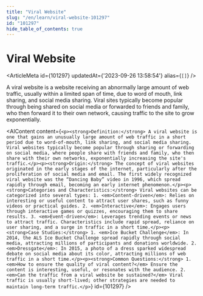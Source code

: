 ```yaml
---
title: "Viral Website"
slug: "/en/learn/viral-website-101297"
id: "101297"
hide_table_of_contents: true
---
```



# Viral Website

<ArticleMeta id={101297} updatedAt={'2023-09-26 13:58:54'} alias={`[]`} />
<div className='border-solid border-b border-t-0 my-4 border-[var(--ifm-color-gray-300)]' />

A viral website is a website receiving an abnormally large amount of web traffic, usually within a limited span of time, due to word of mouth, link sharing, and social media sharing. Viral sites typically become popular through being shared on social media or forwarded to friends and family, who then forward it to their own network, causing traffic to the site to grow exponentially.

<AIContent content={`<p><strong>Definition:</strong> A viral website is one that gains an unusually large amount of web traffic in a short period due to word-of-mouth, link sharing, and social media sharing. Viral websites typically become popular through sharing or forwarding on social media, where people share with friends and family, who then share with their own networks, exponentially increasing the site's traffic.</p><p><strong>Origin:</strong> The concept of viral websites originated in the early stages of the internet, particularly after the proliferation of social media and email. The first widely recognized viral website was the “Dancing Baby” video in 1996, which spread rapidly through email, becoming an early internet phenomenon.</p><p><strong>Categories and Characteristics:</strong> Viral websites can be categorized into several types: 1. <em>Content-driven</em>: Relies on interesting or useful content to attract user shares, such as funny videos or practical guides. 2. <em>Interactive</em>: Engages users through interactive games or quizzes, encouraging them to share results. 3. <em>Event-driven</em>: Leverages trending events or news to attract traffic. Characteristics include rapid spread, reliance on user sharing, and a surge in traffic in a short time.</p><p><strong>Case Studies:</strong> 1. <em>Ice Bucket Challenge</em>: In 2014, the ALS Ice Bucket Challenge spread rapidly through social media, attracting millions of participants and donations worldwide. 2. <em>Dressgate</em>: In 2015, a photo of a dress sparked widespread debate on social media about its color, attracting millions of web traffic in a short time.</p><p><strong>Common Questions:</strong> 1. <em>How to ensure the quality of viral content?</em> Ensure the content is interesting, useful, or resonates with the audience. 2. <em>Can the traffic from a viral website be sustained?</em> Viral traffic is usually short-lived; other strategies are needed to maintain long-term traffic.</p>`} id={101297} />
